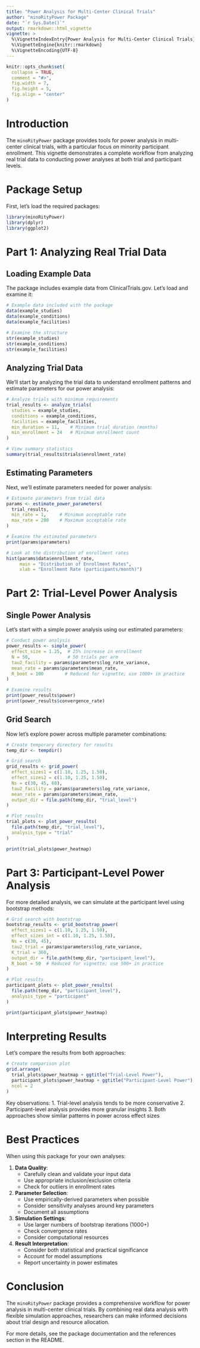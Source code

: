 ```yaml
---
title: "Power Analysis for Multi-Center Clinical Trials"
author: "minoRityPower Package"
date: "`r Sys.Date()`"
output: rmarkdown::html_vignette
vignette: >
  %\VignetteIndexEntry{Power Analysis for Multi-Center Clinical Trials}
  %\VignetteEngine{knitr::rmarkdown}
  %\VignetteEncoding{UTF-8}
---
```


```r
knitr::opts_chunk$set(
  collapse = TRUE,
  comment = "#>",
  fig.width = 7,
  fig.height = 5,
  fig.align = "center"
)
```

# Introduction

The `minoRityPower` package provides tools for power analysis in multi-center clinical trials, with a particular focus on minority participant enrollment. This vignette demonstrates a complete workflow from analyzing real trial data to conducting power analyses at both trial and participant levels.

# Package Setup

First, let's load the required packages:

```r
library(minoRityPower)
library(dplyr)
library(ggplot2)
```

# Part 1: Analyzing Real Trial Data

## Loading Example Data

The package includes example data from ClinicalTrials.gov. Let's load and examine it:

```r
# Example data included with the package
data(example_studies)
data(example_conditions)
data(example_facilities)

# Examine the structure
str(example_studies)
str(example_conditions)
str(example_facilities)
```

## Analyzing Trial Data

We'll start by analyzing the trial data to understand enrollment patterns and estimate parameters for our power analysis:

```r
# Analyze trials with minimum requirements
trial_results <- analyze_trials(
  studies = example_studies,
  conditions = example_conditions,
  facilities = example_facilities,
  min_duration = 11,    # Minimum trial duration (months)
  min_enrollment = 24   # Minimum enrollment count
)

# View summary statistics
summary(trial_results$trials$enrollment_rate)
```

## Estimating Parameters

Next, we'll estimate parameters needed for power analysis:

```r
# Estimate parameters from trial data
params <- estimate_power_parameters(
  trial_results,
  min_rate = 1,     # Minimum acceptable rate
  max_rate = 200    # Maximum acceptable rate
)

# Examine the estimated parameters
print(params$parameters)

# Look at the distribution of enrollment rates
hist(params$data$enrollment_rate, 
     main = "Distribution of Enrollment Rates",
     xlab = "Enrollment Rate (participants/month)")
```

# Part 2: Trial-Level Power Analysis

## Single Power Analysis

Let's start with a simple power analysis using our estimated parameters:

```r
# Conduct power analysis
power_results <- simple_power(
  effect_size = 1.25,  # 25% increase in enrollment
  N = 50,              # 50 trials per arm
  tau2_facility = params$parameters$log_rate_variance,
  mean_rate = params$parameters$mean_rate,
  R_boot = 100        # Reduced for vignette; use 1000+ in practice
)

# Examine results
print(power_results$power)
print(power_results$convergence_rate)
```

## Grid Search

Now let's explore power across multiple parameter combinations:

```r
# Create temporary directory for results
temp_dir <- tempdir()

# Grid search
grid_results <- grid_power(
  effect_sizes1 = c(1.10, 1.25, 1.50),
  effect_sizes2 = c(1.10, 1.25, 1.50),
  Ns = c(30, 45, 60),
  tau2_facility = params$parameters$log_rate_variance,
  mean_rate = params$parameters$mean_rate,
  output_dir = file.path(temp_dir, "trial_level")
)

# Plot results
trial_plots <- plot_power_results(
  file.path(temp_dir, "trial_level"),
  analysis_type = "trial"
)

print(trial_plots$power_heatmap)
```

# Part 3: Participant-Level Power Analysis

For more detailed analysis, we can simulate at the participant level using bootstrap methods:

```r
# Grid search with bootstrap
bootstrap_results <- grid_bootstrap_power(
  effect_sizes1 = c(1.10, 1.25, 1.50),
  effect_sizes_int = c(1.10, 1.25, 1.50),
  Ns = c(30, 45),
  tau2_trial = params$parameters$log_rate_variance,
  K_trial = 360,
  output_dir = file.path(temp_dir, "participant_level"),
  R_boot = 50  # Reduced for vignette; use 500+ in practice
)

# Plot results
participant_plots <- plot_power_results(
  file.path(temp_dir, "participant_level"),
  analysis_type = "participant"
)

print(participant_plots$power_heatmap)
```

# Interpreting Results

Let's compare the results from both approaches:

```r
# Create comparison plot
grid.arrange(
  trial_plots$power_heatmap + ggtitle("Trial-Level Power"),
  participant_plots$power_heatmap + ggtitle("Participant-Level Power"),
  ncol = 2
)
```

Key observations:
1. Trial-level analysis tends to be more conservative
2. Participant-level analysis provides more granular insights
3. Both approaches show similar patterns in power across effect sizes

# Best Practices

When using this package for your own analyses:

1. **Data Quality**:
   - Carefully clean and validate your input data
   - Use appropriate inclusion/exclusion criteria
   - Check for outliers in enrollment rates

2. **Parameter Selection**:
   - Use empirically-derived parameters when possible
   - Consider sensitivity analyses around key parameters
   - Document all assumptions

3. **Simulation Settings**:
   - Use larger numbers of bootstrap iterations (1000+)
   - Check convergence rates
   - Consider computational resources

4. **Result Interpretation**:
   - Consider both statistical and practical significance
   - Account for model assumptions
   - Report uncertainty in power estimates

# Conclusion

The `minoRityPower` package provides a comprehensive workflow for power analysis in multi-center clinical trials. By combining real data analysis with flexible simulation approaches, researchers can make informed decisions about trial design and resource allocation.

For more details, see the package documentation and the references section in the README.
